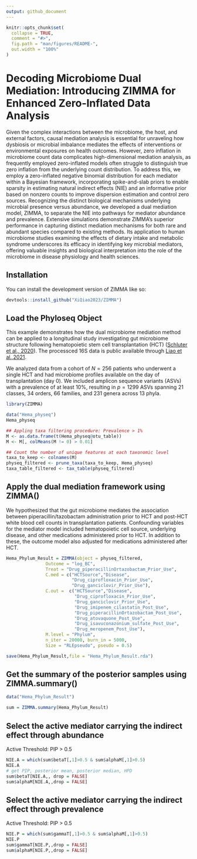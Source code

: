 ```yaml
---
output: github_document
---
```


<!-- README.md is generated from README.Rmd. Please edit that file -->

```r
knitr::opts_chunk$set(
  collapse = TRUE,
  comment = "#>",
  fig.path = "man/figures/README-",
  out.width = "100%"
)
```

# Decoding Microbiome Dual Mediation: Introducing ZIMMA for Enhanced Zero-Inflated Data Analysis

<!-- badges: start -->
<!-- badges: end -->

Given the complex interactions between the microbiome, the host, and external factors, causal mediation analysis is essential for unraveling how dysbiosis or microbial imbalance mediates the effects of interventions or environmental exposures on health outcomes. However, zero inflation in microbiome count data complicates high-dimensional mediation analysis, as frequently employed zero-inflated models often struggle to distinguish true zero inflation from the underlying count distribution. To address this, we employ a zero-inflated negative binomial distribution for each mediator within a Bayesian framework, incorporating spike-and-slab priors to enable sparsity in estimating natural indirect effects (NIE) and an informative prior based on nonzero counts to improve dispersion estimation and control zero sources. Recognizing the distinct biological mechanisms underlying microbial presence versus abundance, we developed a dual mediation model, ZIMMA, to separate the NIE into pathways for mediator abundance and prevalence. Extensive simulations demonstrate ZIMMA's superior performance in capturing distinct mediation mechanisms for both rare and abundant species compared to existing methods. Its application to human microbiome studies examining the effects of dietary intake and metabolic syndrome underscores its efficacy in identifying key microbial mediators, offering valuable insights and biological interpretation into the role of the microbiome in disease physiology and health sciences.

## Installation

You can install the development version of ZIMMA like so:

``` r
devtools::install_github("XiQiao2023/ZIMMA")
```

## Load the Phyloseq Object

This example demonstrates how the dual microbiome mediation method can be applied to a longitudinal study investigating gut microbiome structure following hematopoietic stem cell transplantation (HCT) ([Schluter et al., 2020](https://www.nature.com/articles/s41586-020-2971-8)). The processced 16S data is public available through [Liao et al.,2021](https://www.nature.com/articles/s41597-021-00860-8).

We analyzed data from a cohort of $N = 256$ patients who underwent a single HCT and had microbiome profiles available on the day of transplantation (day 0). We included amplicon sequence variants (ASVs) with a prevalence of at least 10%, resulting in $p = 1299$ ASVs spanning 21 classes, 34 orders, 66 families, and 231 genera across 13 phyla.

```r
library(ZIMMA)

data("Hema_physeq")
Hema_physeq

## Appling taxa filtering procedure: Prevalence > 1%
M <- as.data.frame(t(Hema_physeq@otu_table))
M <- M[, colMeans(M != 0) > 0.01] 

## Count the number of unique features at each taxonomic level
taxa_to_keep <- colnames(M)
physeq_filtered <- prune_taxa(taxa_to_keep, Hema_physeq)
taxa_table_filtered <- tax_table(physeq_filtered)
```

## Apply the dual mediation framework using ZIMMA()

We hypothesized that the gut microbiome mediates the association between piperacillin/tazobactam administration prior to HCT and post-HCT white blood cell counts in transplantation patients. Confounding variables for the mediator model included hematopoietic cell source, underlying disease, and other medications administered prior to HCT. In addition to these, the outcome model also adjusted for medications administered after HCT.


```r
Hema_Phylum_Result = ZIMMA(object = physeq_filtered, 
               Outcome = "log_BC", 
               Treat = "Drug_piperacillinOrtazobactam_Prior_Use", 
               C.med = c("HCTSource","Disease",
                         "Drug_ciprofloxacin_Prior_Use",
                         "Drug_ganciclovir_Prior_Use"), 
               C.out =  c("HCTSource","Disease",
                          "Drug_ciprofloxacin_Prior_Use",
                          "Drug_ganciclovir_Prior_Use",
                          "Drug_imipenem_cilastatin_Post_Use",
                          "Drug_piperacillinOrtazobactam_Post_Use",
                          "Drug_atovaquone_Post_Use",
                          "Drug_isavuconazonium_sulfate_Post_Use",
                          "Drug_meropenem_Post_Use"), 
               M.level = "Phylum",
               n_iter = 20000, burn_in = 5000,
               Size = "RLEpseudo", pseudo = 0.5)

save(Hema_Phylum_Result,file = "Hema_Phylum_Result.rda")
```

## Get the summary of the posterior samples using ZIMMA.summary()

```r
data("Hema_Phylum_Result")
```

```r
sum = ZIMMA.summary(Hema_Phylum_Result)
```

## Select the active mediator carrying the indirect effect through abundance

Active Threshold: PIP > 0.5

```r
NIE.A = which(sum$betaT[,1]>0.5 & sum$alphaM[,1]>0.5) 
NIE.A
# get PIP, posterior mean, posterior median, HPD
sum$betaT[NIE.A,, drop = FALSE]
sum$alphaM[NIE.A,,drop = FALSE]
```

## Select the active mediator carrying the indirect effect through prevalence

Active Threshold: PIP > 0.5

```r
NIE.P = which(sum$gammaT[,1]>0.5 & sum$alphaM[,1]>0.5)
NIE.P
sum$gammaT[NIE.P,,drop = FALSE]
sum$alphaM[NIE.P,,drop = FALSE]
```


